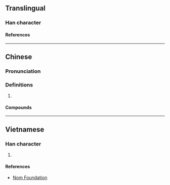 {{also|旭}}
{{character info/new}}
==Translingual==

===Han character===
{{Han char|rn=72|rad=日|as=02|sn=6|four=60417|canj=AKN|ids=⿱日九}}

====References====
{{Han ref|kx=0490.041|hdz=21485.060|uh=65EF}}

----

==Chinese==
{{zh-forms}}

===Pronunciation===
{{zh-pron
|m=lá
|c=lo1
|cat=
}}

===Definitions===
{{zh-hanzi}}

# {{zh-only|旮旯}}

====Compounds====
{{zh-der|山旮旯子|旮旯兒|旮旯}}

----

==Vietnamese==

===Han character===
{{vi-readings|rs=日02|reading=lạp}}

# {{defn|lang=vi|sort=日02}}

====References====
* [http://nomfoundation.org/common/nom_details.php?codepoint=65ef Nom Foundation]